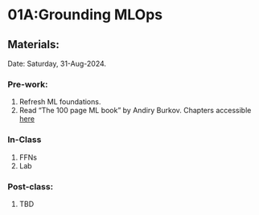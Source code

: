 # 01A:Grounding MLOps {.unnumbered}

## Materials:
Date: Saturday, 31-Aug-2024.

### Pre-work:

1. Refresh ML foundations.
2. Read "The 100 page ML book" by Andiry Burkov. Chapters accessible [here](https://themlbook.com/wiki/doku.php)

### In-Class

1. FFNs
2. Lab

### Post-class:

1. TBD

